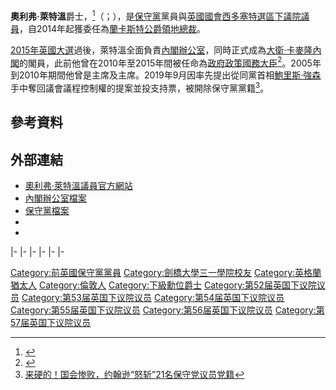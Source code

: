 {{NoteTA
|G1=PoliticiansUK
|G2=UK Places
|G3=Country
|1=zh-cn:戴维·卡梅伦;zh-hk:甘民樂;zh-tw:大衛·卡麥隆
}}
{{Expand|time=2015-05-21T06:41:33+00:00}}
{{请求翻译|time=2015-05-21T06:41:33+00:00}}
{{Infobox officeholder
|name             = 奧利弗·萊特溫爵士 <small>閣下<br/>The Rt Hon. Sir Oliver Letwin {{post-nominals|country=GBR|MP|FRSA}}
|image            = Minister of State for the Cabinet Office Oliver Letwin at 'Better Public Services A roadmap for revolution'.jpg
|office1          = [[蘭開斯特公爵領地事務大臣|蘭開斯特公爵領地事務大臣]]
|primeminister1   = [[戴维·卡梅伦|戴维·卡梅伦]]
|term_start1      = 2014年7月14日
|term_end1        = 2016年7月14日
|predecessor1     = {{link-en|奧福德男爵喬納森·希爾|Jonathan Hill, Baron Hill of Oareford|奧福德的希爾閣下}}
|successor1       = [[帕特里克·麦克洛林|帕特里克·麦克洛林]]
|office2          = [[內閣辦公室|政府政策國務大臣]]
|primeminister2   = [[戴维·卡梅伦|戴维·卡梅伦]]
|term_start2      = 2010年5月12日
|term_end2        = 2015年5月11日
|predecessor2     = 職位創設
|successor2       = 職位廢除
|office3          = {{le|影子內閣環境、食物及鄉郊事務大臣|Shadow Secretary of State for Environment, Food and Rural Affairs}}
|leader3          = [[夏偉明|夏偉明]]
|term_start3      = 2005年5月10日
|term_end3        = 2005年12月6日
|predecessor3     = {{le|理察·奧塔韋|Richard Ottaway}}{{small|（環境）}}
|successor3       = {{le|彼得·艾斯瓦斯|Peter Ainsworth}}
|office4          = {{le|影子內閣財政大臣|Shadow Chancellor of the Exchequer}}
|leader4          = [[夏偉明|夏偉明]]
|term_start4      = 2003年11月6日
|term_end4        = 2005年5月10日
|predecessor4     = [[夏偉明|夏偉明]]
|successor4       = [[歐思邦|歐思邦]]
|office5          = {{le|影子內閣內政大臣|Shadow Home Secretary}}
|leader5          = [[施志安|施志安]]
|term_start5      = 2001年9月18日
|term_end5        = 2003年11月6日
|predecessor5     = {{le|安·威特庫姆|Ann Widdecombe}}
|successor5       = [[大衛·戴維斯_(英格蘭政治人物)|大衛·戴維斯]]
|office6          = {{le|影子內閣財政部首席秘書|Shadow Chief Secretary to the Treasury}}
|leader6          = [[夏偉林|夏偉林]]
|term_start6      = 2000年9月26日
|term_end6        = 2001年9月18日
|predecessor6     = {{le|大衛·希思科特-艾默里|David Heathcoat-Amory}}
|successor6       = [[約翰·伯考_(英國)|約翰·伯考]]
|office7          = [[西多塞特_(英國國會選區)|西多塞特選區]]<br>[[國會議員|下議院議員]]
|term_start7      = 1997年5月1日
|term_end7        = 
|predecessor7     = {{le|詹姆斯·斯派塞|James Spicer}}
|successor7       = 
|majority7        = 16,130（28.6%）
|birth_date       = {{birth date and age|1956|5|19}}
|birth_place      = {{UK}}[[倫敦|倫敦]][[汉普斯特得|汉普斯特得]]<ref>{{cite web |url=http://ukpollingreport.co.uk/guide/seat-profiles/dorsetwest/ |title=Election Guide 2010 » Dorset West |work=UK Polling Report |year=2013 |accessdate=2015-02-19 |archive-date=2020-12-17 |archive-url=https://web.archive.org/web/20201217132858/http://ukpollingreport.co.uk/guide/seat-profiles/dorsetwest/ |dead-url=no }}</ref>
|death_date       = 
|death_place      = 
|party            = [[保守黨_(英國)|保守黨]]（－2019年）
|spouse           = 伊莎貝爾·戴維森（Isabel Davidson）{{small|（1984年－）}}
|children         = 2
|alma_mater       = [[剑桥大学三一学院|剑桥大学三一学院]]<br>[[剑桥大学达尔文学院|剑桥大学达尔文学院]]
|religion         = 無（[[无神论|无神论者]]）<ref>{{cite news|url=http://www.dailymail.co.uk/news/article-2334546/Now-Cabinet-Minister-Oliver-Letwin-caught-editing-profile-Wikipedia.html|title=Now Cabinet Minister Oliver Letwin is caught editing his own profile on Wikipedia|work=Daily Mail|year=2015|accessdate=2015-05-12|archive-date=2020-01-14|archive-url=https://web.archive.org/web/20200114001146/https://www.dailymail.co.uk/news/article-2334546/Now-Cabinet-Minister-Oliver-Letwin-caught-editing-profile-Wikipedia.html|dead-url=no}}</ref>
|website          = [http://www.oliverletwinmp.com  官方網站]
}}

'''奧利弗·萊特溫'''爵士，{{link-en|皇家文藝學會會員列表|List of Fellows of the Royal Society of Arts|FRSA}}<ref>{{cite web |url=http://www.cabinetoffice.gov.uk/sites/default/files/resources/ministers-interests.pdf |title=List of Ministers' Interests |work=[[Cabinet_Office|Cabinet Office]] |page=12 |date=February 2011 |accessdate=2015-02-19 |archive-date=2012-10-14 |archive-url=https://web.archive.org/web/20121014124013/http://www.cabinetoffice.gov.uk/sites/default/files/resources/ministers-interests.pdf |dead-url=no }}</ref>（{{lang-en|Sir '''Oliver Letwin'''}}；{{bd|1956年|5月19日|||catIdx=L}}），是[[保守黨_(英國)|保守黨]]黨員與[[英國國會|英國國會]][[西多塞特_(英國國會選區)|西多塞特選區]][[國會議員|下議院議員]]，自2014年起獲委任為[[蘭卡斯特公爵領地總裁|蘭卡斯特公爵領地總裁]]。

[[2015年英國大選|2015年英國大選]]過後，萊特溫全面負責[[內閣辦公室|內閣辦公室]]，同時正式成為[[卡梅倫內閣|大衛·卡麥隆內閣]]的閣員，此前他曾在2010年至2015年間被任命為[[內閣辦公室|政府政策國務大臣]]<ref>{{cite web |url=https://www.gov.uk/government/ministers/minister-of-state-cabinet-office-providing-policy-to-the-prime-minister-in-the-cabinet-office#previous-holders-of-this-role |title=Minister of State for Government Policy |work=[[GOV.UK|GOV.UK]] |date=2015-05-11 |accessdate=2015-05-13 |archive-date=2020-12-25 |archive-url=https://web.archive.org/web/20201225112727/https://www.gov.uk/government/ministers/minister-of-state-cabinet-office-providing-policy-to-the-prime-minister-in-the-cabinet-office#previous-holders-of-this-role |dead-url=no }}</ref>。2005年到2010年期間他曾是{{le|保守黨研究部|Conservative Research Department}}主席及{{link-en|英國保守黨選舉口號列表|List of UK Conservative Party general election manifestos|保守黨口號審議}}主席。2019年9月因率先提出從同黨首相[[鮑里斯·強森|鮑里斯·強森]]手中奪回議會議程控制權的提案並投支持票，被開除保守黨黨籍<ref name="guan">[http://w.huanqiu.com/r/MV8wXzE1NDA1NzkyXzEzOF8xNTY3NTY2MjQw?pc_url=http%3A%2F%2Fworld.huanqiu.com%2Fexclusive%2F2019-09%2F15405792.html%3Fagt%3D15422 来硬的！国会惨败，约翰逊“怒斩”21名保守党议员党籍]</ref>。

==參考資料==
{{Reflist|30em}}

==外部連結==
*[http://www.oliverletwinmp.com 奧利弗·萊特溫議員官方網站] {{Wayback|url=http://www.oliverletwinmp.com/ |date=20190709125515 }}
* [http://www.cabinetoffice.gov.uk/content/oliver-letwin-minister-state-cabinet-office 內閣辦公室檔案] {{Wayback|url=http://www.cabinetoffice.gov.uk/content/oliver-letwin-minister-state-cabinet-office |date=20121030090537 }}
* [https://web.archive.org/web/20080930091750/http://www.conservatives.com/People/Members_of_Parliament/Letwin_Oliver.aspx 保守黨檔案]
*{{Worldcat id|lccn-nr88-7872}}
*{{Guardiantopic|politics/oliverletwin}}

{{s-start}}
{{s-par|uk}}
{{s-bef|before={{le|詹姆斯·斯派塞|James Spicer}}}}
{{s-ttl|title=英國下議院[[西多塞特_(英國國會選區)|西多塞特議員]]|years=[[1997年英國大選|1997年]]－}}
{{s-inc}}
|-
{{s-off}}
{{s-bef|before={{le|安·威特庫姆|Ann Widdecombe}}}}
{{s-ttl|title={{le|影子內閣內政大臣|Shadow Home Secretary}}|years=2001年－2003年}}
{{s-aft|after=[[大衛·戴維斯_(英格蘭政治人物)|大衛·戴維斯]]}}
|-
{{s-bef|before=[[夏偉明|夏偉明]]}}
{{s-ttl|title={{le|影子內閣財政大臣|Shadow Chancellor of the Exchequer}}|years=2003年－2005年}}
{{s-aft|after=[[歐思邦|歐思邦]]}}
|-
{{s-bef|before={{le|理察·奧塔韋|Richard Ottaway}}|as=影子內閣環境大臣}}
{{s-ttl|title={{le|影子內閣環境、食物及鄉郊事務大臣|Shadow Secretary of State for Environment, Food and Rural Affairs}}|years=2005年}}
{{s-aft|after={{le|彼得·艾斯瓦斯|Peter Ainsworth}}}}
|-
{{s-new|職位創設}}
{{s-ttl|title=[[內閣辦公室|政府政策國務大臣]]|years=2010年－2015年}}
{{s-non|reason=職位廢除}}
|-
{{s-bef|before={{link-en|奧福德男爵喬納森·希爾|Jonathan Hill, Baron Hill of Oareford|奧福德的希爾閣下}}}}
{{s-ttl|title=[[蘭卡斯特公爵領地總裁|蘭卡斯特公爵領地總裁]]|years=2014年－2016年}}
{{s-aft|after=[[帕特里克·麦克洛林|帕特里克·麦克洛林]]}}
|-
{{s-end}}

{{Authority control}}

{{DEFAULTSORT:Letwin, Sir Oliver}}

[[Category:前英國保守黨黨員|Category:前英國保守黨黨員]]
[[Category:劍橋大學三一學院校友|Category:劍橋大學三一學院校友]]
[[Category:英格蘭猶太人|Category:英格蘭猶太人]]
[[Category:倫敦人|Category:倫敦人]]
[[Category:下級勳位爵士|Category:下級勳位爵士]]
[[Category:第52届英国下议院议员|Category:第52届英国下议院议员]]
[[Category:第53届英国下议院议员|Category:第53届英国下议院议员]]
[[Category:第54届英国下议院议员|Category:第54届英国下议院议员]]
[[Category:第55届英国下议院议员|Category:第55届英国下议院议员]]
[[Category:第56届英国下议院议员|Category:第56届英国下议院议员]]
[[Category:第57届英国下议院议员|Category:第57届英国下议院议员]]